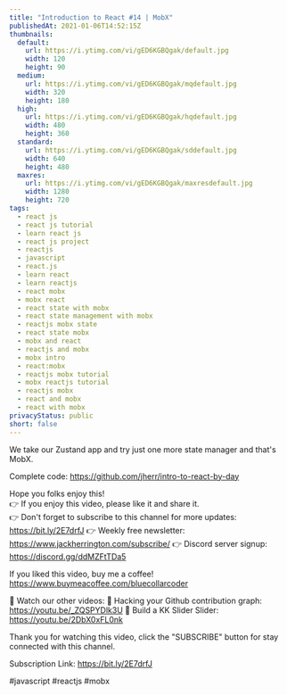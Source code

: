 ```yaml
---
title: "Introduction to React #14 | MobX"
publishedAt: 2021-01-06T14:52:15Z
thumbnails:
  default:
    url: https://i.ytimg.com/vi/gED6KGBQgak/default.jpg
    width: 120
    height: 90
  medium:
    url: https://i.ytimg.com/vi/gED6KGBQgak/mqdefault.jpg
    width: 320
    height: 180
  high:
    url: https://i.ytimg.com/vi/gED6KGBQgak/hqdefault.jpg
    width: 480
    height: 360
  standard:
    url: https://i.ytimg.com/vi/gED6KGBQgak/sddefault.jpg
    width: 640
    height: 480
  maxres:
    url: https://i.ytimg.com/vi/gED6KGBQgak/maxresdefault.jpg
    width: 1280
    height: 720
tags:
  - react js
  - react js tutorial
  - learn react js
  - react js project
  - reactjs
  - javascript
  - react.js
  - learn react
  - learn reactjs
  - react mobx
  - mobx react
  - react state with mobx
  - react state management with mobx
  - reactjs mobx state
  - react state mobx
  - mobx and react
  - reactjs and mobx
  - mobx intro
  - react:mobx
  - reactjs mobx tutorial
  - mobx reactjs tutorial
  - reactjs mobx
  - react and mobx
  - react with mobx
privacyStatus: public
short: false
---
```

  
  We take our Zustand app and try just one more state manager and that's MobX.

Complete code: https://github.com/jherr/intro-to-react-by-day

Hope you folks enjoy this!    
👉 If you enjoy this video, please like it and share it.    
👉 Don't forget to subscribe to this channel for more updates: https://bit.ly/2E7drfJ
👉 Weekly free newsletter: https://www.jackherrington.com/subscribe/
👉 Discord server signup: https://discord.gg/ddMZFtTDa5

If you liked this video, buy me a coffee! https://www.buymeacoffee.com/bluecollarcoder

💢 Watch our other videos:
💟 Hacking your Github contribution graph: https://youtu.be/_ZQSPYDlk3U
💟 Build a KK Slider Slider: https://youtu.be/2DbX0xFL0nk

Thank you for watching this video, click the "SUBSCRIBE" button for stay connected with this channel. 

Subscription Link:  https://bit.ly/2E7drfJ

#javascript #reactjs #mobx
  